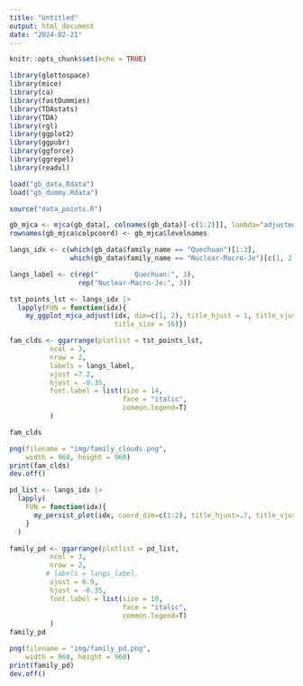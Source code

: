 ```yaml
---
title: "Untitled"
output: html_document
date: "2024-02-21"
---
```


```r
knitr::opts_chunk$set(echo = TRUE)
```

```r
library(glottospace)
library(mice)
library(ca)
library(fastDummies)
library(TDAstats)
library(TDA)
library(rgl)
library(ggplot2)
library(ggpubr)
library(ggforce)
library(ggrepel)
library(readxl)
```

```r
load("gb_data.Rdata")
load("gb_dummy.Rdata")
```

```r
source("data_points.R")
```

```r
gb_mjca <- mjca(gb_data[, colnames(gb_data)[-c(1:2)]], lambda="adjusted") # "Burt", "adjusted", "indicator"
rownames(gb_mjca$colpcoord) <- gb_mjca$levelnames
```

```r
langs_idx <- c(which(gb_data$family_name == "Quechuan")[1:3],
               which(gb_data$family_name == "Nuclear-Macro-Je")[c(1, 2, 10)])

langs_label <- c(rep("         Quechuan:", 3),
                 rep("Nuclear-Macro-Je:", 3))

tst_points_lst <- langs_idx |>
  lapply(FUN = function(idx){
    my_ggplot_mjca_adjust(idx, dim=c(1, 2), title_hjust = 1, title_vjust = 0.5,
                          title_size = 16)})

fam_clds <- ggarrange(plotlist = tst_points_lst,
          ncol = 3,
          nrow = 2,
          labels = langs_label,
          vjust =7.2,
          hjust = -0.35,
          font.label = list(size = 14,
                            face = "italic",
                            common.legend=T)
          )

fam_clds
```

```r
png(filename = "img/family_clouds.png",
    width = 960, height = 960)
print(fam_clds)
dev.off()
```

```r
pd_list <- langs_idx |>
  lapply(
    FUN = function(idx){
      my_persist_plot(idx, coord_dim=c(1:2), title_hjust=.7, title_vjust=0.9, title_size = 17)
    }
  )

family_pd <- ggarrange(plotlist = pd_list,
          ncol = 3,
          nrow = 2,
         # labels = langs_label,
          vjust = 6.9,
          hjust = -0.35,
          font.label = list(size = 10,
                            face = "italic",
                            common.legend=T)
          )
family_pd
```

```r
png(filename = "img/family_pd.png",
    width = 960, height = 960)
print(family_pd)
dev.off()
```










